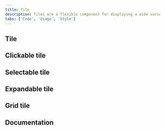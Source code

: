 ```yaml
---
title: Tile
description: Tiles are a flexible component for displaying a wide variety of content, including informational, getting started, how-to, next steps, and more.
tabs: ['Code', 'Usage', 'Style']
---
```



## Tile

<ComponentCode
  name="Tile"
  component="tile"
  variation="tile"
  hasReactVersion="tile--default"
  hasVueVersion="tile--default"
  hasAngularVersion="?path=/story/tiles--basic"
  codepen="qwZRWy"></ComponentCode>

## Clickable tile

<ComponentCode
  name="Clickable tile"
  component="tile"
  variation="tile--clickable"
  hasReactVersion="tile--clickable"
  hasVueVersion="tile--clickable"
  hasAngularVersion="?path=/story/tiles--clickable"
  codepen="yrOgyM"></ComponentCode>

## Selectable tile

<ComponentCode
  name="Selectable tile"
  component="tile"
  variation="tile--selectable"
  hasReactVersion="tile--selectable"
  hasVueVersion="tile--selectable"
  codepen="wZGgKK"></ComponentCode>

## Expandable tile

<ComponentCode
  name="Expandable tile"
  component="tile"
  variation="tile--expandable"
  hasReactVersion="tile--expandable"
  hasVueVersion="tile--expandable"
  codepen="QPNdNG"></ComponentCode>

## Grid tile

<ComponentCode
  name="Grid tile"
  component="tile"
  variation="tile--grid"></ComponentCode>

## Documentation

<ComponentDocs component="tile"></ComponentDocs>
